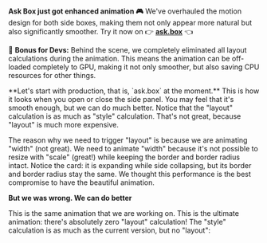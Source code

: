 
<ReleaseVideo src="https://res.cloudinary.com/dltbv060k/video/upload/v1742050528/1_lxok8q.mov" />

**Ask Box just got enhanced animation 🎮**
We've overhauled the motion design for both side boxes,
making them not only appear more natural but also significantly smoother.
Try it now on 👉 **[ask.box](https://ask.box)** 👈

🎁 **Bonus for Devs:** Behind the scene,
we completely eliminated all layout calculations during the animation.
This means the animation can be off-loaded completely to GPU,
making it not only smoother, but also saving CPU resources for other things.

<ReleaseBuild>
**Let's start with production, that is, `ask.box` at the moment.**
This is how it looks when you open or close the side panel.
You may feel that it's smooth enough, but we can do much better.
Notice that the "layout" calculation is as much as "style" calculation.
That's not great, because "layout" is much more expensive.

<ReleaseVideo src="https://res.cloudinary.com/dltbv060k/video/upload/v1743843050/1_oq4mlr.mov" />

The reason why we need to trigger "layout" is because we are animating "width" (not great).
We need to animate "width" because it's not possible to resize with "scale" (great!)
while keeping the border and border radius intact.
Notice the card: it is expanding while side collapsing,
but its border and border radius stay the same.
We thought this performance is the best compromise to have the beautiful animation.

**But we was wrong. We can do better**

This is the same animation that we are working on.
This is the ultimate animation: there's absolutely zero "layout" calculation!
The "style" calculation is as much as the current version, but no "layout":

<ReleaseVideo src="https://res.cloudinary.com/dltbv060k/video/upload/v1743843050/1_oq4mlr.mov" />
</ReleaseBuild>
